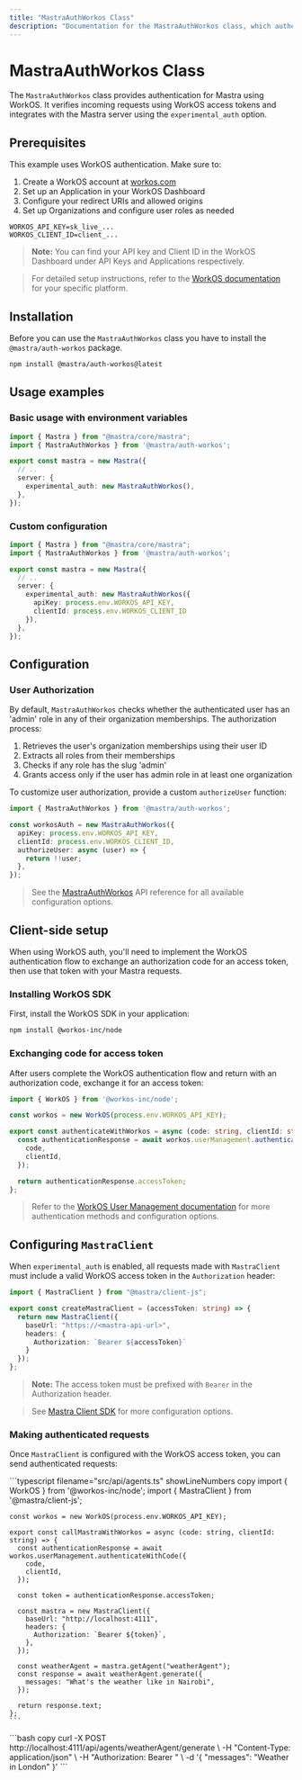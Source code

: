```yaml
---
title: "MastraAuthWorkos Class"
description: "Documentation for the MastraAuthWorkos class, which authenticates Mastra applications using WorkOS authentication."
---
```



# MastraAuthWorkos Class

The `MastraAuthWorkos` class provides authentication for Mastra using WorkOS. It verifies incoming requests using WorkOS access tokens and integrates with the Mastra server using the `experimental_auth` option.

## Prerequisites

This example uses WorkOS authentication. Make sure to:

1. Create a WorkOS account at [workos.com](https://workos.com/)
2. Set up an Application in your WorkOS Dashboard
3. Configure your redirect URIs and allowed origins
4. Set up Organizations and configure user roles as needed

```env filename=".env" copy
WORKOS_API_KEY=sk_live_...
WORKOS_CLIENT_ID=client_...
```

> **Note:** You can find your API key and Client ID in the WorkOS Dashboard under API Keys and Applications respectively.

> For detailed setup instructions, refer to the [WorkOS documentation](https://workos.com/docs) for your specific platform.

## Installation

Before you can use the `MastraAuthWorkos` class you have to install the `@mastra/auth-workos` package.

```bash copy
npm install @mastra/auth-workos@latest
```

## Usage examples

### Basic usage with environment variables

```typescript {2,7} filename="src/mastra/index.ts" showLineNumbers copy
import { Mastra } from "@mastra/core/mastra";
import { MastraAuthWorkos } from '@mastra/auth-workos';

export const mastra = new Mastra({
  // ..
  server: {
    experimental_auth: new MastraAuthWorkos(),
  },
});
```

### Custom configuration

```typescript {2,7-10} filename="src/mastra/index.ts" showLineNumbers copy
import { Mastra } from "@mastra/core/mastra";
import { MastraAuthWorkos } from '@mastra/auth-workos';

export const mastra = new Mastra({
  // ..
  server: {
    experimental_auth: new MastraAuthWorkos({
      apiKey: process.env.WORKOS_API_KEY,
      clientId: process.env.WORKOS_CLIENT_ID
    }),
  },
});
```

## Configuration

### User Authorization

By default, `MastraAuthWorkos` checks whether the authenticated user has an 'admin' role in any of their organization memberships. The authorization process:

1. Retrieves the user's organization memberships using their user ID
2. Extracts all roles from their memberships
3. Checks if any role has the slug 'admin'
4. Grants access only if the user has admin role in at least one organization

To customize user authorization, provide a custom `authorizeUser` function:

```typescript filename="src/mastra/auth.ts" showLineNumbers copy
import { MastraAuthWorkos } from '@mastra/auth-workos';

const workosAuth = new MastraAuthWorkos({
  apiKey: process.env.WORKOS_API_KEY,
  clientId: process.env.WORKOS_CLIENT_ID,
  authorizeUser: async (user) => {
    return !!user;
  },
});
```

> See the [MastraAuthWorkos](/reference/auth/workos) API reference for all available configuration options.

## Client-side setup

When using WorkOS auth, you'll need to implement the WorkOS authentication flow to exchange an authorization code for an access token, then use that token with your Mastra requests.

### Installing WorkOS SDK

First, install the WorkOS SDK in your application:

```bash copy
npm install @workos-inc/node
```

### Exchanging code for access token

After users complete the WorkOS authentication flow and return with an authorization code, exchange it for an access token:

```typescript filename="lib/auth.ts" showLineNumbers copy
import { WorkOS } from '@workos-inc/node';

const workos = new WorkOS(process.env.WORKOS_API_KEY);

export const authenticateWithWorkos = async (code: string, clientId: string) => {
  const authenticationResponse = await workos.userManagement.authenticateWithCode({
    code,
    clientId,
  });

  return authenticationResponse.accessToken;
};
```

> Refer to the [WorkOS User Management documentation](https://workos.com/docs/authkit/vanilla/nodejs) for more authentication methods and configuration options.

## Configuring `MastraClient`

When `experimental_auth` is enabled, all requests made with `MastraClient` must include a valid WorkOS access token in the `Authorization` header:

```typescript filename="lib/mastra/mastra-client.ts" showLineNumbers copy
import { MastraClient } from "@mastra/client-js";

export const createMastraClient = (accessToken: string) => {
  return new MastraClient({
    baseUrl: "https://<mastra-api-url>",
    headers: {
      Authorization: `Bearer ${accessToken}`
    }
  });
};
```

> **Note:** The access token must be prefixed with `Bearer` in the Authorization header.

> See [Mastra Client SDK](/server-db/mastra-client) for more configuration options.

### Making authenticated requests

Once `MastraClient` is configured with the WorkOS access token, you can send authenticated requests:

<Tabs>
  <TabItem value="curl" label="cURL">
    ```typescript filename="src/api/agents.ts" showLineNumbers copy
    import { WorkOS } from '@workos-inc/node';
    import { MastraClient } from '@mastra/client-js';

    const workos = new WorkOS(process.env.WORKOS_API_KEY);

    export const callMastraWithWorkos = async (code: string, clientId: string) => {
      const authenticationResponse = await workos.userManagement.authenticateWithCode({
        code,
        clientId,
      });

      const token = authenticationResponse.accessToken;

      const mastra = new MastraClient({
        baseUrl: "http://localhost:4111",
        headers: {
          Authorization: `Bearer ${token}`,
        },
      });

      const weatherAgent = mastra.getAgent("weatherAgent");
      const response = await weatherAgent.generate({
        messages: "What's the weather like in Nairobi",
      });

      return response.text;
    };
    ```
  </TabItem>
  <TabItem value="react" label="React">
    ```bash copy
    curl -X POST http://localhost:4111/api/agents/weatherAgent/generate \
      -H "Content-Type: application/json" \
      -H "Authorization: Bearer <your-workos-access-token>" \
      -d '{
        "messages": "Weather in London"
      }'
    ```
  </TabItem>
</Tabs>
